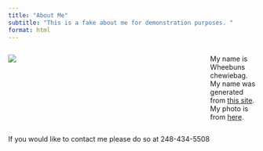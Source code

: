 ```yaml
---
title: "About Me"
subtitle: "This is a fake about me for demonstration purposes. "
format: html
---
```


::: columns
::: {.column width="70%"}
![](images/person.jpg)
:::

::: {.column width="10%"}
<!-- empty column to create gap -->
:::

::: {.column width="20%"}
My name is Wheebuns chewiebag. My name was generated from [this site](https://www.imagineforest.com/blog/funny-name-generator/). My photo is from [here](https://pxhere.com/en/photo/182659).
:::
:::

If you would like to contact me please do so at 248-434-5508
